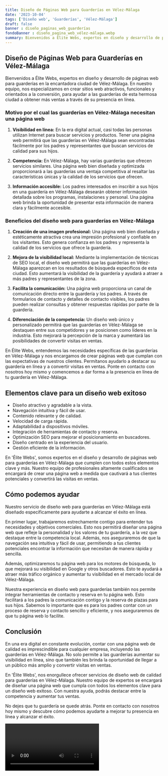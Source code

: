 ```yaml
---
title: Diseño de Páginas Web para Guarderías en Vélez-Málaga
date: '2023-10-04'
tags: ['Diseño web', 'Guarderías', 'Vélez-Málaga']
draft: false
banner : diseño_paginas_web_guarderías
fondoBanner : diseño_pagina_web_vélez-málaga.webp
summary: Bienvenidos a Élite Webs, expertos en diseño y desarrollo de páginas web para guarderías en la encantadora ciudad de VélezMálaga. En nuestro equipo, nos especializamos en crear sitios web atractivos, funcionales y orientados a la conversión, para ayudar a las guarderías de esta hermosa ciudad a obtener más ventas a través de su presencia en línea.
---
```


## Diseño de Páginas Web para Guarderías en Vélez-Málaga

Bienvenidos a Élite Webs, expertos en diseño y desarrollo de páginas web para guarderías en la encantadora ciudad de Vélez-Málaga. En nuestro equipo, nos especializamos en crear sitios web atractivos, funcionales y orientados a la conversión, para ayudar a las guarderías de esta hermosa ciudad a obtener más ventas a través de su presencia en línea.

### Motivo por el cual las guarderías en Vélez-Málaga necesitan una página web

1. **Visibilidad en línea:** En la era digital actual, casi todas las personas utilizan Internet para buscar servicios y productos. Tener una página web permitirá que las guarderías en Vélez-Málaga sean encontradas fácilmente por los padres y representantes que buscan servicios de calidad para sus hijos.

2. **Competencia:** En Vélez-Málaga, hay varias guarderías que ofrecen servicios similares. Una página web bien diseñada y optimizada proporcionará a las guarderías una ventaja competitiva al resaltar las características únicas y la calidad de los servicios que ofrecen.

3. **Información accesible:** Los padres interesados ​​en inscribir a sus hijos en una guardería en Vélez-Málaga desearán obtener información detallada sobre los programas, instalaciones y personal. Una página web brinda la oportunidad de presentar esta información de manera clara y fácilmente accesible.

### Beneficios del diseño web para guarderías en Vélez-Málaga

1. **Creación de una imagen profesional:** Una página web bien diseñada y estéticamente atractiva crea una impresión profesional y confiable en los visitantes. Esto genera confianza en los padres y representa la calidad de los servicios que ofrece la guardería.

2. **Mejora de la visibilidad local:** Mediante la implementación de técnicas de SEO local, el diseño web permitirá que las guarderías en Vélez-Málaga aparezcan en los resultados de búsqueda específicos de esta ciudad. Esto aumentará la visibilidad de la guardería y ayudará a atraer a más padres y representantes de la zona.

3. **Facilita la comunicación:** Una página web proporciona un canal de comunicación directo entre la guardería y los padres. A través de formularios de contacto y detalles de contacto visibles, los padres pueden realizar consultas y obtener respuestas rápidas por parte de la guardería.

4. **Diferenciación de la competencia:** Un diseño web único y personalizado permitirá que las guarderías en Vélez-Málaga se destaquen entre sus competidores y se posicionen como líderes en la industria. Esto mejorará la percepción de la marca y aumentará las posibilidades de convertir visitas en ventas.

En Élite Webs, entendemos las necesidades específicas de las guarderías en Vélez-Málaga y nos encargamos de crear páginas web que cumplan con las expectativas de nuestros clientes. Permítanos ayudarlo a destacar su guardería en línea y a convertir visitas en ventas. Ponte en contacto con nosotros hoy mismo y comencemos a dar forma a la presencia en línea de tu guardería en Vélez-Málaga.

<GifSeo />

<Cta />

## Elementos clave para un diseño web exitoso

- Diseño atractivo y agradable a la vista.
- Navegación intuitiva y fácil de usar.
- Contenido relevante y de calidad.
- Velocidad de carga rápida.
- Adaptabilidad a dispositivos móviles.
- Integración de herramientas de contacto y reserva.
- Optimización SEO para mejorar el posicionamiento en buscadores.
- Diseño centrado en la experiencia del usuario.
- Gestión eficiente de la información.

En 'Élite Webs', somos expertos en el diseño y desarrollo de páginas web para guarderías en Vélez-Málaga que cumplen con todos estos elementos clave y más. Nuestro equipo de profesionales altamente cualificados se encargará de crear una página web a medida que cautivará a tus clientes potenciales y convertirá las visitas en ventas.

## Cómo podemos ayudar

Nuestro servicio de diseño web para guarderías en Vélez-Málaga está diseñado específicamente para ayudarte a alcanzar el éxito en línea.

En primer lugar, trabajaremos estrechamente contigo para entender tus necesidades y objetivos comerciales. Esto nos permitirá diseñar una página web que refleje la personalidad y los valores de tu guardería, a la vez que destaque entre la competencia local. Además, nos aseguraremos de que la navegación sea intuitiva y fácil de usar, permitiendo a tus clientes potenciales encontrar la información que necesitan de manera rápida y sencilla.

Además, optimizaremos tu página web para los motores de búsqueda, lo que mejorará su visibilidad en Google y otros buscadores. Esto te ayudará a atraer más tráfico orgánico y aumentar tu visibilidad en el mercado local de Vélez-Málaga.

Nuestra experiencia en diseño web para guarderías también nos permite integrar herramientas de contacto y reserva en tu página web. Esto facilitará a los padres la comunicación contigo y la reserva de plazas para sus hijos. Sabemos lo importante que es para los padres contar con un proceso de reserva y contacto sencillo y eficiente, y nos aseguraremos de que tu página web lo facilite.

## Conclusión

En una era digital en constante evolución, contar con una página web de calidad es imprescindible para cualquier empresa, incluyendo las guarderías en Vélez-Málaga. No solo permite a las guarderías aumentar su visibilidad en línea, sino que también les brinda la oportunidad de llegar a un público más amplio y convertir visitas en ventas.

En 'Élite Webs', nos enorgullece ofrecer servicios de diseño web de calidad para guarderías en Vélez-Málaga. Nuestro equipo de expertos se encargará de diseñar una página web que cumpla con todos los elementos clave para un diseño web exitoso. Con nuestra ayuda, podrás destacar entre la competencia y aumentar tus ventas.

No dejes que tu guardería se quede atrás. Ponte en contacto con nosotros hoy mismo y descubre cómo podemos ayudarte a mejorar tu presencia en línea y alcanzar el éxito.

<Video />

<CtaBot job='Guarderías' city='Vélez-Málaga'/>

<Gmaps query='Vélez-Málaga+españa+maps' />